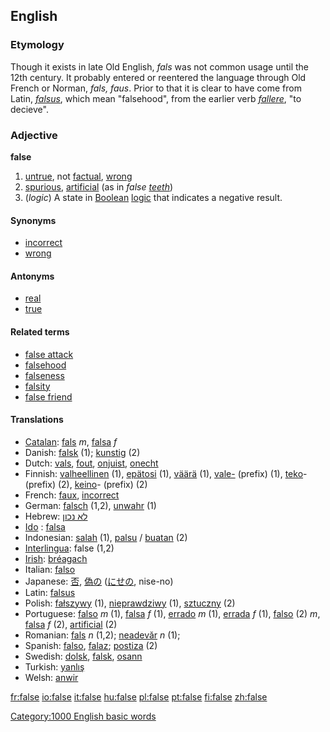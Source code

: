 ==English==

===Etymology===
Though it exists in late Old English, ''fals'' was not common usage until the 12th century.  It probably entered or reentered the language through Old French or Norman, ''fals, faus''. Prior to that it is clear to have come from Latin, ''[[falsus]]'', which mean "falsehood", from the earlier verb ''[[fallere]]'', "to decieve".

===Adjective===
'''false'''

#[[untrue]], not [[factual]], [[wrong]]
#[[spurious]], [[artificial]] (as in ''false [[tooth|teeth]]'')
#(''logic'') A state in [[Boolean]] [[logic]] that indicates a negative result.

====Synonyms====
*[[incorrect]]
*[[wrong]]

====Antonyms====
*[[real]]
*[[true]]

====Related terms====
*[[false attack]]
*[[falsehood]]
*[[falseness]]
*[[falsity]]
*[[false friend]]

====Translations====
*[[Catalan]]: [[fals]] ''m'', [[falsa]] ''f''
* Danish: [[falsk]] (1); [[kunstig]] (2)
*Dutch: [[vals]], [[fout]], [[onjuist]], [[onecht]]
*Finnish: [[valheellinen]] (1), [[epätosi]] (1), [[väärä]] (1), [[vale-]] (prefix) (1), [[teko]]- (prefix) (2), [[keino]]- (prefix) (2)
*French: [[faux]], [[incorrect]]
*German: [[falsch]] (1,2), [[unwahr]] (1)
*Hebrew: [[לא נכון]]
*[[Ido]] : [[falsa]]
*Indonesian: [[salah]] (1), [[palsu]] / [[buat|buatan]] (2)
*[[Interlingua]]: false (1,2)
*[[w:Irish language|Irish]]: [[bréagach]]
*Italian: [[falso]]
*Japanese: [[否]], [[偽]]の ([[にせ]]の, nise-no)
*Latin: [[falsus]]
*Polish: [[fałszywy]] (1), [[nieprawdziwy]] (1), [[sztuczny]] (2)
*Portuguese: [[falso]] ''m'' (1), [[falsa]] ''f'' (1), [[errado]] ''m'' (1),  [[errada]] ''f'' (1), [[falso]] (2) ''m'', [[falsa]] ''f'' (2), [[artificial]] (2)
*Romanian: [[fals]] ''n'' (1,2); [[neadevăr]] ''n'' (1);
*Spanish: [[falso]], [[falaz]]; [[postiza]] (2)
*Swedish: [[dolsk]], [[falsk]], [[osann]]
*Turkish: [[yanlış]]
*Welsh: [[anwir]]

[[Category:1000 English basic words]]

[[fr:false]]
[[io:false]]
[[it:false]]
[[hu:false]]
[[pl:false]]
[[pt:false]]
[[fi:false]]
[[zh:false]]